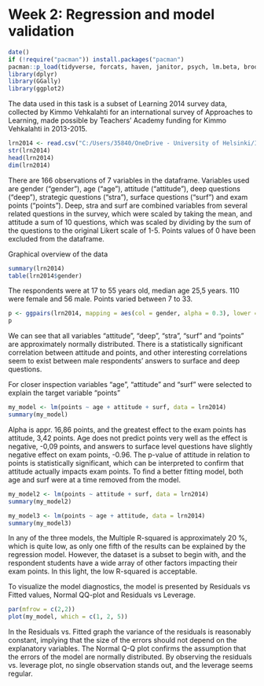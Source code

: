 # Week 2: Regression and model validation 

<!-- *Describe the work you have done this week and summarize your learning.*

- Describe your work and results clearly. 
- Assume the reader has an introductory course level understanding of writing and reading R code as well as statistical methods.
- Assume the reader has no previous knowledge of your data or the more advanced methods you are using.-->

```r
date()
if (!require("pacman")) install.packages("pacman") 
pacman::p_load(tidyverse, forcats, haven, janitor, psych, lm.beta, broom, writexl,sjstats, knitr, pwr, dplyr, GGally, ggplot2)
library(dplyr)
library(GGally)
library(ggplot2)
```



The data used in this task is a subset of Learning 2014 survey data, collected by Kimmo Vehkalahti for an international survey of Approaches to Learning, made possible by Teachers' Academy funding for Kimmo Vehkalahti in 2013-2015.

<!--  # Reading the data, looking at structure and checking that the dataframe is readable -->
```r
lrn2014 <- read.csv("C:/Users/35840/OneDrive - University of Helsinki/IODS/IODS-project/data/lrn2014.csv")
str(lrn2014)
head(lrn2014)
dim(lrn2014)
```

There are 166 observations of 7 variables in the dataframe. Variables used are gender ("gender"), age ("age"), attitude ("attitude"), deep questions ("deep"), strategic questions ("stra"), surface questions ("surf") and exam points ("points"). Deep, stra and surf are combined variables from several related questions in the survey, which were scaled by taking the mean, and attitude a sum of 10 questions, which was scaled by dividing by the sum of the questions to the original Likert scale of 1-5. Points values of 0 have been excluded from the dataframe.

<!-- # step 1 completed -->
Graphical overview of the data
<!-- # summary() works to present numerical variables, using table() to present gender which is a categorical variable -->
```r
summary(lrn2014)
table(lrn2014$gender)
```
 The respondents were at 17 to 55 years old, median age 25,5 years. 110 were female and 56 male. Points varied between 7 to 33.

<!-- # creating a visual presentation of all variables and their relations to one another -->
```r
p <- ggpairs(lrn2014, mapping = aes(col = gender, alpha = 0.3), lower = list(combo = wrap("facethist", bins = 20)))
p
```

We can see that all variables "attitude", "deep", "stra", "surf" and "points" are approximately normally distributed. There is a statistically significant correlation between attitude and points, and other interesting correlations seem to exist between male respondents' answers to surface and deep questions.

<!-- # step 2 completed -->

For closer inspection variables "age", "attitude" and "surf" were selected to explain the target variable "points"

<!-- # my regression model and summary -->
```r
my_model <- lm(points ~ age + attitude + surf, data = lrn2014)
summary(my_model)
```
Alpha is appr. 16,86 points, and the greatest effect to the exam points has attitude, 3,42 points. Age does not predict points very well as the effect is negative, -0,09 points, and answers to surface level questions have slightly negative effect on exam points, -0.96. The p-value of attitude in relation to points is statistically significant, which can be interpreted to confirm that attitude actually impacts exam points.
To find a better fitting model, both age and surf were at a time removed from the model.

<!-- # creating a second model with attitude and surf -->
```r
my_model2 <- lm(points ~ attitude + surf, data = lrn2014)
summary(my_model2)
```
<!--  # trying out another model with age and attitude -->
```r
my_model3 <- lm(points ~ age + attitude, data = lrn2014)
summary(my_model3)
```
<!--  # step 3 completed -->
In any of the three models, the Multiple R-squared is approximately 20 %, which is quite low, as only one fifth of the results can be explained by the regression model. However, the dataset is a subset to begin with, and the respondent students have a wide array of other factors impacting their exam points. In this light, the low R-squared is acceptable. 

<!-- # step 4 completed -->

To visualize the model diagnostics, the model is presented by Residuals vs Fitted values, Normal QQ-plot and Residuals vs Leverage.

```r
par(mfrow = c(2,2))
plot(my_model, which = c(1, 2, 5))
```
In the Residuals vs. Fitted graph the variance of the residuals is reasonably constant, implying that the size of the errors should not depend on the explanatory variables. The Normal Q-Q plot confirms the assumption that the errors of the model are normally distributed. By observing the residuals vs. leverage plot, no single observation stands out, and the leverage seems regular. 

<!-- # step 5 completed -->
